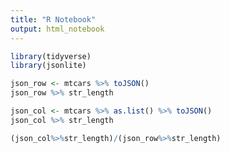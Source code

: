 ```yaml
---
title: "R Notebook"
output: html_notebook
---
```


```r
library(tidyverse)
library(jsonlite)
```

```r
json_row <- mtcars %>% toJSON()
json_row %>% str_length
```


```r
json_col <- mtcars %>% as.list() %>% toJSON()
json_col %>% str_length
```

```r
(json_col%>%str_length)/(json_row%>%str_length)
```

```r

```


